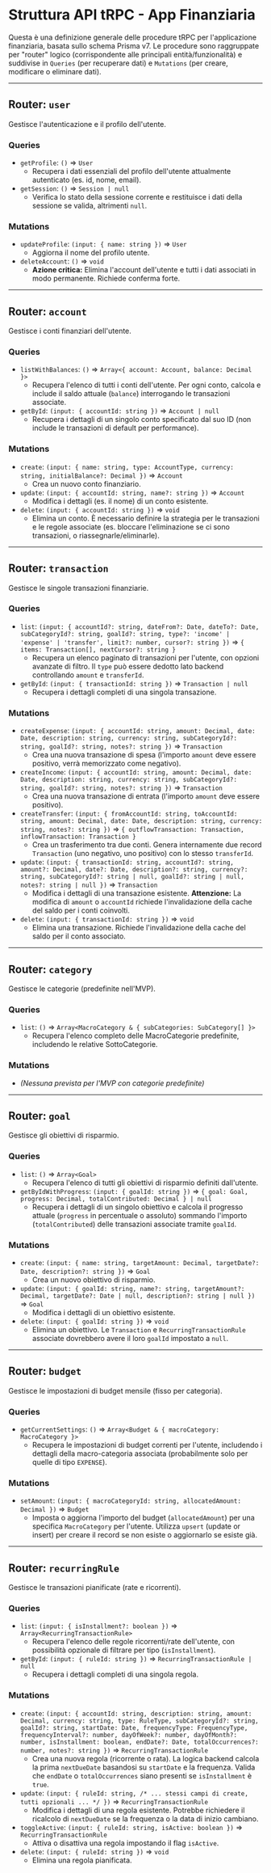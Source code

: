 # Struttura API tRPC - App Finanziaria

Questa è una definizione generale delle procedure tRPC per l'applicazione finanziaria, basata sullo schema Prisma v7. Le procedure sono raggruppate per "router" logico (corrispondente alle principali entità/funzionalità) e suddivise in `Queries` (per recuperare dati) e `Mutations` (per creare, modificare o eliminare dati).

---

## Router: `user`

Gestisce l'autenticazione e il profilo dell'utente.

### Queries

-   `getProfile`: `()` => `User`
    * Recupera i dati essenziali del profilo dell'utente attualmente autenticato (es. id, nome, email).
-   `getSession`: `()` => `Session | null`
    * Verifica lo stato della sessione corrente e restituisce i dati della sessione se valida, altrimenti `null`.

### Mutations

-   `updateProfile`: `(input: { name: string })` => `User`
    * Aggiorna il nome del profilo utente.
-   `deleteAccount`: `()` => `void`
    * **Azione critica:** Elimina l'account dell'utente e tutti i dati associati in modo permanente. Richiede conferma forte.

---

## Router: `account`

Gestisce i conti finanziari dell'utente.

### Queries

-   `listWithBalances`: `()` => `Array<{ account: Account, balance: Decimal }>`
    * Recupera l'elenco di tutti i conti dell'utente. Per ogni conto, calcola e include il saldo attuale (`balance`) interrogando le transazioni associate.
-   `getById`: `(input: { accountId: string })` => `Account | null`
    * Recupera i dettagli di un singolo conto specificato dal suo ID (non include le transazioni di default per performance).

### Mutations

-   `create`: `(input: { name: string, type: AccountType, currency: string, initialBalance?: Decimal })` => `Account`
    * Crea un nuovo conto finanziario.
-   `update`: `(input: { accountId: string, name?: string })` => `Account`
    * Modifica i dettagli (es. il nome) di un conto esistente.
-   `delete`: `(input: { accountId: string })` => `void`
    * Elimina un conto. È necessario definire la strategia per le transazioni e le regole associate (es. bloccare l'eliminazione se ci sono transazioni, o riassegnarle/eliminarle).

---

## Router: `transaction`

Gestisce le singole transazioni finanziarie.

### Queries

-   `list`: `(input: { accountId?: string, dateFrom?: Date, dateTo?: Date, subCategoryId?: string, goalId?: string, type?: 'income' | 'expense' | 'transfer', limit?: number, cursor?: string })` => `{ items: Transaction[], nextCursor?: string }`
    * Recupera un elenco paginato di transazioni per l'utente, con opzioni avanzate di filtro. Il `type` può essere dedotto lato backend controllando `amount` e `transferId`.
-   `getById`: `(input: { transactionId: string })` => `Transaction | null`
    * Recupera i dettagli completi di una singola transazione.

### Mutations

-   `createExpense`: `(input: { accountId: string, amount: Decimal, date: Date, description: string, currency: string, subCategoryId?: string, goalId?: string, notes?: string })` => `Transaction`
    * Crea una nuova transazione di spesa (l'importo `amount` deve essere positivo, verrà memorizzato come negativo).
-   `createIncome`: `(input: { accountId: string, amount: Decimal, date: Date, description: string, currency: string, subCategoryId?: string, goalId?: string, notes?: string })` => `Transaction`
    * Crea una nuova transazione di entrata (l'importo `amount` deve essere positivo).
-   `createTransfer`: `(input: { fromAccountId: string, toAccountId: string, amount: Decimal, date: Date, description: string, currency: string, notes?: string })` => `{ outflowTransaction: Transaction, inflowTransaction: Transaction }`
    * Crea un trasferimento tra due conti. Genera internamente due record `Transaction` (uno negativo, uno positivo) con lo stesso `transferId`.
-   `update`: `(input: { transactionId: string, accountId?: string, amount?: Decimal, date?: Date, description?: string, currency?: string, subCategoryId?: string | null, goalId?: string | null, notes?: string | null })` => `Transaction`
    * Modifica i dettagli di una transazione esistente. **Attenzione:** La modifica di `amount` o `accountId` richiede l'invalidazione della cache del saldo per i conti coinvolti.
-   `delete`: `(input: { transactionId: string })` => `void`
    * Elimina una transazione. Richiede l'invalidazione della cache del saldo per il conto associato.

---

## Router: `category`

Gestisce le categorie (predefinite nell'MVP).

### Queries

-   `list`: `()` => `Array<MacroCategory & { subCategories: SubCategory[] }>`
    * Recupera l'elenco completo delle MacroCategorie predefinite, includendo le relative SottoCategorie.

### Mutations

-   *(Nessuna prevista per l'MVP con categorie predefinite)*

---

## Router: `goal`

Gestisce gli obiettivi di risparmio.

### Queries

-   `list`: `()` => `Array<Goal>`
    * Recupera l'elenco di tutti gli obiettivi di risparmio definiti dall'utente.
-   `getByIdWithProgress`: `(input: { goalId: string })` => `{ goal: Goal, progress: Decimal, totalContributed: Decimal } | null`
    * Recupera i dettagli di un singolo obiettivo e calcola il progresso attuale (`progress` in percentuale o assoluto) sommando l'importo (`totalContributed`) delle transazioni associate tramite `goalId`.

### Mutations

-   `create`: `(input: { name: string, targetAmount: Decimal, targetDate?: Date, description?: string })` => `Goal`
    * Crea un nuovo obiettivo di risparmio.
-   `update`: `(input: { goalId: string, name?: string, targetAmount?: Decimal, targetDate?: Date | null, description?: string | null })` => `Goal`
    * Modifica i dettagli di un obiettivo esistente.
-   `delete`: `(input: { goalId: string })` => `void`
    * Elimina un obiettivo. Le `Transaction` e `RecurringTransactionRule` associate dovrebbero avere il loro `goalId` impostato a `null`.

---

## Router: `budget`

Gestisce le impostazioni di budget mensile (fisso per categoria).

### Queries

-   `getCurrentSettings`: `()` => `Array<Budget & { macroCategory: MacroCategory }>`
    * Recupera le impostazioni di budget correnti per l'utente, includendo i dettagli della macro-categoria associata (probabilmente solo per quelle di tipo `EXPENSE`).

### Mutations

-   `setAmount`: `(input: { macroCategoryId: string, allocatedAmount: Decimal })` => `Budget`
    * Imposta o aggiorna l'importo del budget (`allocatedAmount`) per una specifica `MacroCategory` per l'utente. Utilizza `upsert` (update or insert) per creare il record se non esiste o aggiornarlo se esiste già.

---

## Router: `recurringRule`

Gestisce le transazioni pianificate (rate e ricorrenti).

### Queries

-   `list`: `(input: { isInstallment?: boolean })` => `Array<RecurringTransactionRule>`
    * Recupera l'elenco delle regole ricorrenti/rate dell'utente, con possibilità opzionale di filtrare per tipo (`isInstallment`).
-   `getById`: `(input: { ruleId: string })` => `RecurringTransactionRule | null`
    * Recupera i dettagli completi di una singola regola.

### Mutations

-   `create`: `(input: { accountId: string, description: string, amount: Decimal, currency: string, type: RuleType, subCategoryId?: string, goalId?: string, startDate: Date, frequencyType: FrequencyType, frequencyInterval?: number, dayOfWeek?: number, dayOfMonth?: number, isInstallment: boolean, endDate?: Date, totalOccurrences?: number, notes?: string })` => `RecurringTransactionRule`
    * Crea una nuova regola (ricorrente o rata). La logica backend calcola la prima `nextDueDate` basandosi su `startDate` e la frequenza. Valida che `endDate` o `totalOccurrences` siano presenti se `isInstallment` è `true`.
-   `update`: `(input: { ruleId: string, /* ... stessi campi di create, tutti opzionali ... */ })` => `RecurringTransactionRule`
    * Modifica i dettagli di una regola esistente. Potrebbe richiedere il ricalcolo di `nextDueDate` se la frequenza o la data di inizio cambiano.
-   `toggleActive`: `(input: { ruleId: string, isActive: boolean })` => `RecurringTransactionRule`
    * Attiva o disattiva una regola impostando il flag `isActive`.
-   `delete`: `(input: { ruleId: string })` => `void`
    * Elimina una regola pianificata.


